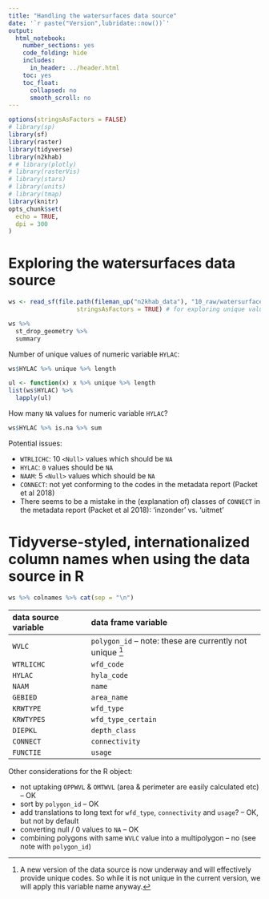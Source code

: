 ```yaml
---
title: "Handling the watersurfaces data source"
date: '`r paste("Version",lubridate::now())`'
output:
  html_notebook:
    number_sections: yes
    code_folding: hide
    includes:
      in_header: ../header.html
    toc: yes
    toc_float:
      collapsed: no
      smooth_scroll: no
---
```


```r
options(stringsAsFactors = FALSE)
# library(sp)
library(sf)
library(raster)
library(tidyverse)
library(n2khab)
# # library(plotly)
# library(rasterVis)
# library(stars)
# library(units)
# library(tmap)
library(knitr)
opts_chunk$set(
  echo = TRUE,
  dpi = 300
)
```


# Exploring the watersurfaces data source

```r
ws <- read_sf(file.path(fileman_up("n2khab_data"), "10_raw/watersurfaces"),
                   stringsAsFactors = TRUE) # for exploring unique values
```


```r
ws %>% 
  st_drop_geometry %>% 
  summary
```

Number of unique values of numeric variable `HYLAC`:

```r
ws$HYLAC %>% unique %>% length
```

```r
ul <- function(x) x %>% unique %>% length
list(ws$HYLAC) %>% 
  lapply(ul)
```

How many `NA` values for numeric variable `HYLAC`?

```r
ws$HYLAC %>% is.na %>% sum
```

Potential issues:

- `WTRLICHC`: 10 `<Null>` values which should be `NA`
- `HYLAC`: `0` values should be `NA`
- `NAAM`: 5 `<Null>` values which should be `NA`
- `CONNECT`: not yet conforming to the codes in the metadata report (Packet et al 2018)
- There seems to be a mistake in the (explanation of) classes of `CONNECT` in the metadata report (Packet et al 2018): 'inzonder' vs. 'uitmet'


# Tidyverse-styled, internationalized column names when using the data source in R

```r
ws %>% colnames %>% cat(sep = "\n")
```

data source variable          data frame variable
----------------------        ---------------------
`WVLC`                        `polygon_id` -- note: these are currently not unique [^note]
`WTRLICHC`                    `wfd_code`
`HYLAC`                       `hyla_code`
`NAAM`                        `name`
`GEBIED`                      `area_name`
`KRWTYPE`                     `wfd_type `
`KRWTYPES`                    `wfd_type_certain`
`DIEPKL`                      `depth_class`
`CONNECT`                     `connectivity`
`FUNCTIE`                     `usage`

Other considerations for the R object:

- not uptaking `OPPWVL` & `OMTWVL` (area & perimeter are easily calculated etc) -- OK
- sort by `polygon_id` -- OK
- add translations to long text for `wfd_type `,
`connectivity` and `usage`? -- OK, but not by default
- converting null / 0 values to `NA` -- OK
- combining polygons with same `WVLC` value into a multipolygon -- no (see note with `polygon_id`)

[^note]: A new version of the data source is now underway and will effectively 
provide unique codes.
So while it is not unique in the current version, we will apply this variable name anyway.


